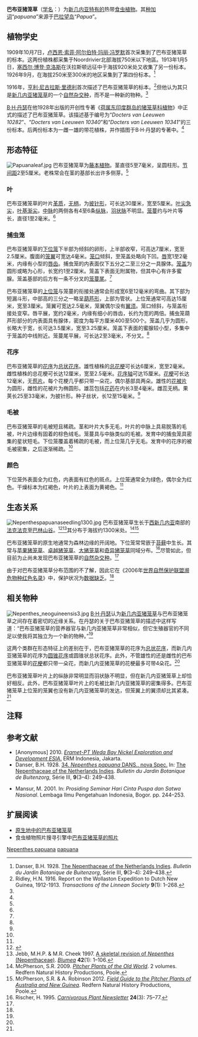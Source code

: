 {{noteTA
|G1=Carnivorous Plant
}}

{{Speciesbox
|image = Nepenthes papuana lower pitcher.jpg
|image_caption = 巴布亚猪笼草的下位笼，生长于海拔1300米处
|status = LC |status_system = iucn3.1
|taxon=Nepenthes papuana
|authority = [[B·H·丹瑟|Danser]] (1928)
|synonyms = *''Nepenthes neoguineensis''<br><small>''auct. non'' [[约翰·缪尔黑德·麦克法兰|Macfarl.]]: [[亨利·尼古拉斯·里德利|Ridl.]] (1916)</small>
}}

'''巴布亚猪笼草'''（[[学名|学名]]：''{{lang|la|Nepenthes papuana}}''）为[[新几内亚|新几内亚]][[特有种|特有的]]热带[[食虫植物|食虫植物]]。其[[种加词|种加词]]“''papuana''”来源于[[巴拉望岛|巴拉望岛]]“''Papua''”。

== 植物学史 ==
1909年10月7日，[[卢西恩·索菲·阿尔伯特·玛丽·冯罗默|卢西恩·索菲·阿尔伯特·玛丽·冯罗默]]{{small|（Lucien Sophie Albert Marie von Römer）}}首次采集到了巴布亚猪笼草的标本。这两份植株都采集于Noordrivier北部海拔750米以下地區。{{refn|“''Von Römer 454''”号和“''Von Römer 900''”号标本于1909年10月7日采集于[[荷屬新幾內亞|荷屬新幾內亞]]Noordrivier北部海拔750米以下地区。其都存放于[[茂物植物园|茂物植物园]]。都不含花序或果序。<ref name=Danser />|name=Danser1|group="注"}}1913年1月5日，[[塞西尔·博登·克洛斯|塞西尔·博登·克洛斯]]在沃拉斯顿远征{{small|（Wollaston Expedition）}}中于海拔920米处又收集了另一份标本。{{refn|1913年1月5日的沃拉斯顿远征中，该标本采集于荷屬新幾內亞“西南部”海拔920米的VIa营地。其存放于[[新加坡植物园|新加坡植物园]]，其不含花序或果序。<ref name=Danser />|name=Danser2|group="注"}}1926年9月，{{tsl|nl|Willem Marius Docters van Leeuwen|威廉·馬里厄斯·多克特斯·馮勒文}}在海拔250米至300米的地区采集到了第四份标本。{{refn|这四份标本于1926年9月采集于Rouffaerrivier。“''Docters van Leeuwen 10258''”号和“''Docters van Leeuwen 10282''”号标本采集于海拔250米处，其不含花序或果序。“''Docters van Leeuwen 10340''”号和“''Docters van Leeuwen 10341''”号标本采集于海拔300米处，其分别含雄性花序和雌性花序。该四份标本存放于茂物植物园。<ref name=Danser />|name=Danser3|group="注"}}<ref name=Danser>Danser, B.H. 1928. [[荷属东印度群岛的猪笼草科植物|The Nepenthaceae of the Netherlands Indies]]. ''Bulletin du Jardin Botanique de Buitenzorg'', Série III, '''9'''(3–4): 249–438.</ref>

1916年，[[亨利·尼古拉斯·里德利|亨利·尼古拉斯·里德利]]首次描述了巴布亚猪笼草的标本。<ref>Ridley, H.N. 1916. Report on the Wollaston Expedition to Dutch New Guinea, 1912-1913. ''Transactions of the Linnean Society'' '''9'''(1): 1–268.</ref>但他认为其只是[[新几内亚猪笼草|新几内亚猪笼草]]{{small|（''N. neoguineensis''）}}的一个[[自然杂交种|自然杂交种]]，而不是一种新的物种。<ref name=Danser />

[[B·H·丹瑟|B·H·丹瑟]]在他1928年出版的开创性专著《[[荷属东印度群岛的猪笼草科植物|荷属东印度群岛的猪笼草科植物]]》中正式的描述了巴布亚猪笼草。{{refn|巴布亚猪笼草的原[[拉丁文|拉丁文]]描述：<ref name=Danser />{{Cquote|''Folia mediocria'' subpetiolata, lamina lanceolata, nervis longitudinalibus utrinque 4-6, basi valde attenuata, semiamplexicauli ; ''ascidia rosularum'' parva, parte inferiore oblique ovata, os versus sensim attenuata, alis 2 fimbriatis ; peristomio operculum versus acuto, applanato, 1-2 mm lato, costis c. 1/2 mm distantibus, dentibus 1-2 x longioribus quam latis ; operculo orbiculari facie inferiore plano ; ''ascidia inferiora'' ut rosularum sed margis elongata ; ''ascidia superiora'' parte c. 1/3 inferiore paulum ventricosa, os versus cylindrica v. primum paulum angustata os versus infundibuliformia, alis 2 fimbriatis v. efimbriatis v. costis 2 prominentibus ; peristomio operculum versus acuto, applanato, 1-2 mm lato, costis c. 1/2 mm distantibus, dentibus 1-2 x longioribus quam latis ; operculo suborbiculari subcordato, facie inferiore plano ; ''inflorescentia'' racemus pedicellis inferioribus 10-12 mm longis 1-floris v. 2-floris, superioribus brevioribus 1-floris ; ''indumentum'' breve ferrugineum tomentosum, in partibus vegetativis parcissimum, in costa et margine foliorum tantum distinctum, in inflorescentiis subdensum permanens.}}|name=Danser4|group="注"}}该描述基于编号为“''Docters van Leeuwen 10282''”、“''Docters van Leeuwen 10340''”和“''Docters van Leeuwen 10341''”的三份标本。后两份标本为一雌一雄的带花植株，并作插图于B·H·丹瑟的专著中。<ref name=Danser />

== 形态特征 ==
[[Image:Papuanaleaf.jpg|thumb]]
巴布亚猪笼草为[[藤本植物|藤本植物]]。茎直径5至7毫米，呈圆柱形。[[节间距|节间距]]2至5厘米。老株常会在茎的基部长出许多侧芽。<ref name=Danser />

=== 叶 ===
巴布亚猪笼草的叶片[[wikt:革质|革质]]，[[wikt:无柄|无柄]]，为[[wikt:披针形|披针形]]，可长达30厘米，宽至5厘米。[[叶尖|叶尖]][[wikt:急尖|急尖]]，[[叶基|叶基]][[wikt:渐尖|渐尖]]。[[中脉|中脉]]的两侧各有4至6条[[纵脉|纵脉]]，[[羽状脉|羽状脉]]不明显。[[笼蔓|笼蔓]]约与叶片等长，直径1至2毫米。<ref name=Danser />

=== 捕虫笼 ===
巴布亚猪笼草的[[下位捕虫笼|下位笼]]下半部为倾斜的卵形，上半部收窄，可高达7厘米，宽至2.5厘米。腹面的[[笼翼|笼翼]]可宽达4毫米。[[笼口|笼口]]倾斜，至笼盖处略向下凹。[[猪笼草#形态特征|唇]]宽1至2毫米，内缘有小型的[[唇齿|唇齿]]。捕虫笼的内表面仅下五分之二至三分之一具腺体。[[笼盖|笼盖]]为圆形或略为心形，长宽约1至2厘米。笼盖下表面无附属物，但其中心有许多蜜腺。笼盖基部的后方有一条不分叉的[[笼蔓尾|笼蔓尾]]。<ref name=Danser />

{{double image|right|Papuanaupperfrontview.jpg|220|Papuanaupperbackview.jpg|220|巴布亚猪笼草上位笼的正面（左）及背面（右）}}

巴布亚猪笼草的[[上位捕虫笼|上位笼]]与笼蔓的衔接处通常会形成宽6至12毫米的弯曲。其下部为短漏斗形，中部高的三分之一略呈[[wikt:葫芦形|葫芦形]]，上部为管状。上位笼通常可高达15厘米，宽至3厘米。笼翼可宽达2.5毫米，笼翼偶尔没有[[翼须|翼须]]。笼口倾斜，与笼盖衔接处变窄。唇平展，宽约2毫米，内缘有细小的唇齿，长约为宽的两倍。捕虫笼葫芦形部分的内表面具有腺体，密度为每平方厘米400至500个。笼盖几乎为圆形，长略大于宽，长可达3.5厘米，宽至3.25厘米。笼盖下表面的蜜腺较小型，多集中于笼盖的中线附近。笼蔓尾平展，可长达2至3毫米，不分叉。<ref name=Danser />

=== 花序 ===
巴布亚猪笼草的[[花序|花序]]为[[总状花序|总状花序]]。雄性植株的[[总花梗|总花梗]]可长达6厘米，宽至2毫米。雌性植株的总花梗可长达12厘米，宽至2.5毫米。[[花序轴|花序轴]]可达15厘米。[[花梗|花梗]]可长达12毫米，无[[苞片|苞片]]。每个花梗几乎都只带一朵花，偶尔基部具两朵。雄性的[[花被片|花被片]]为圆形，雌性的花被片为椭圆形。雄蕊包括[[花药|花药]]在内长3至4毫米。雌蕊无柄。果荚长25至33毫米，为披针形。种子丝状，长12至15毫米。<ref name=Danser />

=== 毛被 ===
巴布亚猪笼草的毛被短且稀疏。茎和叶片大多无毛，叶片的中脉上具易脱落的毛被，叶片边缘有固着的棕色绒毛。笼蔓具与中脉类似的毛被。发育中的捕虫笼具密集的星状短毛。下位笼覆盖着稀疏的毛被，而上位笼几乎无毛。发育中的花序的被毛被密集，之后逐渐稀疏。<ref name=Danser />

=== 颜色 ===
下位笼外表面全为红色，内表面有红色的斑点。上位笼通常全为绿色，偶尔全为红色。干燥标本为红褐色，叶片的上表面为黄褐色。<ref name=Danser />

== 生态关系 ==
[[Image:Nepenthespapuanaseedling1300.jpg|thumb]]
巴布亚猪笼草生长于[[西新几内亚|西新几内亚]]南部的[[法克法克|法克法克]]至[[巴林山谷|巴林山谷]]{{small|（Balim valley）}}。<ref name=IUCN>{{IUCN2006|assessors=Clarke, C.M., R. Cantley, J. Nerz, H. Rischer & A. Witsuba|year=2000|id=39685|title=Nepenthes papuana|downloaded=12 May 2006}}</ref><ref name=J&C>Jebb, M.H.P. & M.R. Cheek 1997. [[猪笼草属（猪笼草科）的框架性修订|A skeletal revision of ''Nepenthes'' (Nepenthaceae)]]. ''[[布卢姆－植物分类学与植物地理学杂志|Blumea]]'' '''42'''(1): 1–106.</ref>其分布于海拔约1300米处。<ref name=McPherson>McPherson, S.R. 2009. ''[[旧大陆的猪笼草|Pitcher Plants of the Old World]]''. 2 volumes. Redfern Natural History Productions, Poole.</ref><ref>McPherson, S.R. & A. Robinson 2012. ''[[澳大利亚与新几内亚的猪笼草野外指南|Field Guide to the Pitcher Plants of Australia and New Guinea]]''. Redfern Natural History Productions, Poole.</ref>

巴布亚猪笼草的原生地通常为森林边缘的开阔地。下位笼常常嵌于[[苔藓|苔藓]]中生长。其常与[[苹果猪笼草|苹果猪笼草]]{{small|（''N. ampullaria''）}}、[[卓越猪笼草|卓越猪笼草]]{{small|（''N. insignis''）}}、[[大猪笼草|大猪笼草]]{{small|（''N. maxima''）}}和[[奇异猪笼草|奇异猪笼草]]{{small|（''N. mirabilis''）}}同域分布。<ref>Rischer, H. 1995. {{PDFlink|[http://carnivorousplants.org/cpn/articles/CPNv24n3p75_77.pdf Observations on the ''Nepenthes'' species of Irian Jaya, Part I: ''Nepenthes insignis'' Danser.]|461 [[Kibibyte|KiB]]<!-- application/pdf, 473037 bytes -->}} ''[[食虫植物通讯|Carnivorous Plant Newsletter]]'' '''24'''(3): 75–77.</ref>尽管如此，但目前为止尚未发现巴布亚猪笼草的[[自然杂交种|自然杂交种]]。<ref name=McPherson />

由于对巴布亚猪笼草分布范围的不了解，因此它在《2006年[[世界自然保护联盟濒危物种红色名录|世界自然保护联盟濒危物种红色名录]]》中，保护状况为[[数据缺乏|数据缺乏]]。<ref name=IUCN />

== 相关物种 ==
[[Image:Nepenthes_neoguineensis3.jpg|thumb]]
[[B·H·丹瑟|B·H·丹瑟]]认为[[新几内亚猪笼草|新几内亚猪笼草]]与巴布亚猪笼草之间存在着密切的近缘关系。在丹瑟的关于巴布亚猪笼草的描述中这样写道：“巴布亚猪笼草的营养器官与新几内亚猪笼草非常相似，但它生殖器官的不同足以使我将其独立为一个新的物种。”<ref name=Danser />

这两个类群在形态特征上的差别在于，巴布亚猪笼草的花序为[[总状花序|总状花序]]，而新几内亚猪笼草的花序为[[圆锥花序|圆锥花序]]或圆锥状总状花序。此外，不管雄性的还是雌性的巴布亚猪笼草的[[花梗|花梗]]都只带一朵花，而新几内亚猪笼草的花梗最多可带4朵花。<ref name=Danser />

巴布亚猪笼草叶片上的纵脉非常明显而羽状脉不明显，但在新几内亚猪笼草上却恰好相反。此外，巴布亚猪笼草叶片上的毛被比新几内亚猪笼草的密集得多。巴布亚猪笼草上位笼的笼翼也没有新几内亚猪笼草的发达，但笼翼上的翼须却比其紧凑。<ref name=Danser />

== 注释 ==
{{reflist|group="注"}}

== 参考文献 ==
{{reflist|2}}
{{refbegin|2}}
* [Anonymous] 2010. [http://www.miga.org/documents/WedaBay_ExplorationandDevelopment_ESIA.pdf ''Eramet-PT Weda Bay Nickel Exploration and Development ESIA''.] {{Wayback|url=http://www.miga.org/documents/WedaBay_ExplorationandDevelopment_ESIA.pdf |date=20110526004245 }} ERM Indonesia, Jakarta. <!--http://www.webcitation.org/6JKuSA0dx-->
* Danser, B.H. 1928. [http://www.omnisterra.com/botany/cp/pictures/nepenthe/dansermg/dans44.htm 34. ''Nepenthes papuana'' DANS., nova Spec.] {{Wayback|url=http://www.omnisterra.com/botany/cp/pictures/nepenthe/dansermg/dans44.htm |date=20110927105943 }} In: [[荷属东印度群岛的猪笼草科植物|The Nepenthaceae of the Netherlands Indies]]. ''Bulletin du Jardin Botanique de Buitenzorg'', Série III, '''9'''(3–4): 249–438.
* {{id icon}} Mansur, M. 2001. {{PDFlink|[http://elib.pdii.lipi.go.id/katalog/index.php/searchkatalog/downloadDatabyId/1286/1286.pdf Koleksi ''Nepenthes'' di Herbarium Bogoriense: prospeknya sebagai tanaman hias.]}} In: ''Prosiding Seminar Hari Cinta Puspa dan Satwa Nasional''. Lembaga Ilmu Pengetahuan Indonesia, Bogor. pp. 244–253.
{{refend}}

== 扩展阅读 ==
{{refbegin|2}}
* [http://www.joachim-nerz.de/papuana1.htm 原生地中的巴布亚猪笼草] {{Wayback|url=http://www.joachim-nerz.de/papuana1.htm |date=20110928171250 }}
* 食虫植物照片搜寻引擎中[http://www.cpphotofinder.com/nepenthes-papuana-124.html 巴布亚猪笼草的照片] {{Wayback|url=http://www.cpphotofinder.com/nepenthes-papuana-124.html |date=20110519153212 }}
{{commons-inline|Nepenthes papuana|巴布亚猪笼草}}
{{wikispecies-inline|Nepenthes papuana|巴布亚猪笼草}}
{{refend}}

{{Nepenthes}}
{{Taxonbar|from=Q147595}}

[[Category:亚洲食虫植物|Nepenthes papuana]]
[[Category:猪笼草属|papuana]]